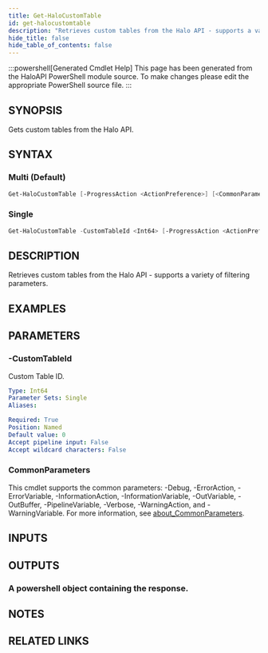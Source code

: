 ```yaml
---
title: Get-HaloCustomTable
id: get-halocustomtable
description: "Retrieves custom tables from the Halo API - supports a variety of filtering parameters."
hide_title: false
hide_table_of_contents: false
---
```


:::powershell[Generated Cmdlet Help]
This page has been generated from the HaloAPI PowerShell module source. To make changes please edit the appropriate PowerShell source file.
:::

## SYNOPSIS

Gets custom tables from the Halo API.

## SYNTAX

### Multi (Default)

```powershell
Get-HaloCustomTable [-ProgressAction <ActionPreference>] [<CommonParameters>]
```

### Single

```powershell
Get-HaloCustomTable -CustomTableId <Int64> [-ProgressAction <ActionPreference>] [<CommonParameters>]
```

## DESCRIPTION

Retrieves custom tables from the Halo API - supports a variety of filtering parameters.

## EXAMPLES

## PARAMETERS

### -CustomTableId

Custom Table ID.

```yaml
Type: Int64
Parameter Sets: Single
Aliases:

Required: True
Position: Named
Default value: 0
Accept pipeline input: False
Accept wildcard characters: False
```

### CommonParameters

This cmdlet supports the common parameters: -Debug, -ErrorAction, -ErrorVariable, -InformationAction, -InformationVariable, -OutVariable, -OutBuffer, -PipelineVariable, -Verbose, -WarningAction, and -WarningVariable. For more information, see [about_CommonParameters](http://go.microsoft.com/fwlink/?LinkID=113216).

## INPUTS


## OUTPUTS

### A powershell object containing the response.

## NOTES

## RELATED LINKS
